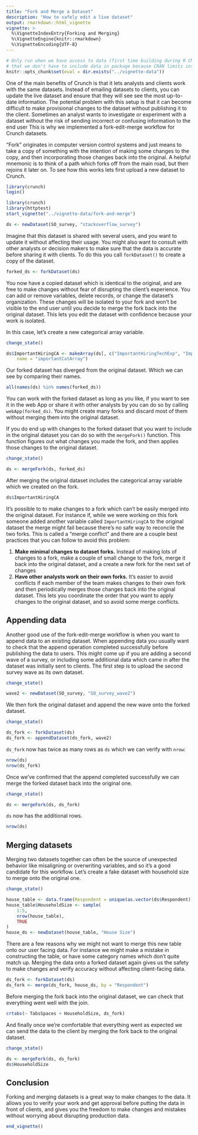 ```yaml
---
title: "Fork and Merge a Dataset"
description: "How to safely edit a live dataset"
output: rmarkdown::html_vignette
vignette: >
  %\VignetteIndexEntry{Forking and Merging}
  %\VignetteEngine{knitr::rmarkdown}
  %\VignetteEncoding{UTF-8}
---
```


```r
# Only run when we have access to data (first time building during R CMD BUILD) so
# that we don't have to include data in package because CRAN limits install size
knitr::opts_chunk$set(eval = dir.exists("../vignette-data"))
```

One of the main benefits of Crunch is that it lets analysts and clients work with the same datasets. Instead of emailing datasets to clients, you can update the live dataset and ensure that they will see see the most up-to-date information. The potential problem with this setup is that it can become difficult to make provisional changes to the dataset without publishing it to the client. Sometimes an analyst wants to investigate or experiment with a dataset without the risk of sending incorrect or confusing information to the end user This is why we implemented a fork-edit-merge workflow for Crunch datasets.

"Fork" originates in computer version control systems and just means to take a copy of something with the intention of making some changes to the copy, and then incorporating those changes back into the original. A helpful mnemonic is to think of a path which forks off from the main road, but then rejoins it later on. To see how this works lets first upload a new dataset to Crunch.

```r
library(crunch)
login()
```
```r
library(crunch)
library(httptest)
start_vignette("../vignette-data/fork-and-merge")
```

```r
ds <- newDataset(SO_survey, "stackoverflow_survey")
```

Imagine that this dataset is shared with several users, and you want to update it without affecting their usage. You might also want to consult with other analysts or decision makers to make sure that the data is accurate before sharing it with clients. To do this you call `forkDataset()` to create a copy of the dataset.

```r
forked_ds <- forkDataset(ds)
```

You now have a copied dataset which is identical to the original, and are free to make changes without fear of disrupting the client's experience. You can add or remove variables, delete records, or change the dataset's organization. These changes will be isolated to your fork and won't be visible to the end user until you decide to merge the fork back into the original dataset. This lets you edit the dataset with confidence because your work is isolated.

In this case, let's create a new categorical array variable.
```r
change_state()
```
```r
ds$ImportantHiringCA <- makeArray(ds[, c("ImportantHiringTechExp", "ImportantHiringPMExp")],
    name = "importantCatArray")
```

Our forked dataset has diverged from the original dataset. Which we can see by comparing their names.

```r
all(names(ds) %in% names(forked_ds))
```

You can work with the forked dataset as long as you like, if you want to see it in the web App or share it with other analysts by you can do so by calling `webApp(forked_ds)`. You might create many forks and discard most of them without merging them into the original dataset.

If you do end up with changes to the forked dataset that you want to include in the original dataset you can do so with the `mergeFork()` function. This function figures out what changes you made the fork, and then applies those changes to the original dataset.
```r
change_state()
```
```r
ds <- mergeFork(ds, forked_ds)
```

After merging the original dataset includes the categorical array variable which we created on the fork.

```r
ds$ImportantHiringCA
```

It's possible to to make changes to a fork which can't be easily merged into the original dataset. For instance if, while we were working on this fork someone added another variable called `ImportantHiringCA` to the original dataset the merge might fail because there's no safe way to reconcile the two forks. This is called a "merge conflict" and there are a couple best practices that you can follow to avoid this problem:

1) **Make minimal changes to dataset forks.** Instead of making lots of changes to a fork, make a couple of small change to the fork, merge it back into the original dataset, and a create a new fork for the next set of changes
2) **Have other analysts work on their own forks.** It's easier to avoid conflicts if each member of the team makes changes to their own fork and then periodically merges those changes back into the original dataset. This lets you coordinate the order that you want to apply changes to the original dataset, and so avoid some merge conflicts.

## Appending data

Another good use of the fork-edit-merge workflow is when you want to append data to an existing dataset. When appending data you usually want to check that the append operation completed successfully before publishing the data to users. This might come up if you are adding a second wave of a survey, or including some additional data which came in after the dataset was initially sent to clients. The first step is to upload the second survey wave as its own dataset.

```r
change_state()
```
```r
wave2 <- newDataset(SO_survey, "SO_survey_wave2")

```

We then fork the original dataset and append the new wave onto the forked dataset.
```r
change_state()
```
```r
ds_fork <- forkDataset(ds)
ds_fork <- appendDataset(ds_fork, wave2)
```
`ds_fork` now has twice as many rows as `ds` which we can verify with `nrow`:

```r
nrow(ds)
nrow(ds_fork)
```

Once we've confirmed that the append completed successfully we can merge the forked dataset back into the original one.
```r
change_state()
```
```r
ds <- mergeFork(ds, ds_fork)
```

`ds` now has the additional rows.

```r
nrow(ds)
```

## Merging datasets

Merging two datasets together can often be the source of unexpected behavior like misaligning or overwriting variables, and so it's a good candidate for this workflow. Let's create a fake dataset with household size to merge onto the original one.
```r
change_state()
```
```r
house_table <- data.frame(Respondent = unique(as.vector(ds$Respondent)))
house_table$HouseholdSize <- sample(
    1:5,
    nrow(house_table),
    TRUE
)
house_ds <- newDataset(house_table, "House Size")
```

There are a few reasons why we might not want to merge this new table onto our user facing data. For instance we might make a mistake in constructing the table, or have some category names which don't quite match up. Merging the data onto a forked dataset again gives us the safety to make changes and verify accuracy without affecting client-facing data.

```r
ds_fork <- forkDataset(ds)
ds_fork <- merge(ds_fork, house_ds, by = "Respondent")
```

Before merging the fork back into the original dataset, we can check that everything went well with the join.

```r
crtabs(~ TabsSpaces + HouseholdSize, ds_fork)
```

And finally once we're comfortable that everything went as expected we can send the data to the client by merging the fork back to the original dataset.
```r
change_state()
```
```r
ds <- mergeFork(ds, ds_fork)
ds$HouseholdSize
```

## Conclusion

Forking and merging datasets is a great way to make changes to the data. It allows you to verify your work and get approval before putting the data in front of clients, and gives you the freedom to make changes and mistakes without worrying about disrupting production data.


```r
end_vignette()
```
